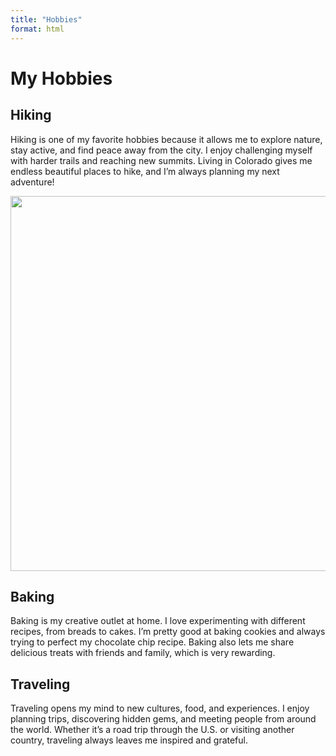 ```yaml
---
title: "Hobbies"
format: html
---
```


# My Hobbies

## Hiking

Hiking is one of my favorite hobbies because it allows me to explore nature, stay active, and find peace away from the city. I enjoy challenging myself with harder trails and reaching new summits. Living in Colorado gives me endless beautiful places to hike, and I'm always planning my next adventure!

![](hiking_photo.png){width=600px}

## Baking

Baking is my creative outlet at home. I love experimenting with different recipes, from breads to cakes. I'm pretty good at baking cookies and always trying to perfect my chocolate chip recipe. Baking also lets me share delicious treats with friends and family, which is very rewarding.

## Traveling

Traveling opens my mind to new cultures, food, and experiences. I enjoy planning trips, discovering hidden gems, and meeting people from around the world. Whether it's a road trip through the U.S. or visiting another country, traveling always leaves me inspired and grateful.
